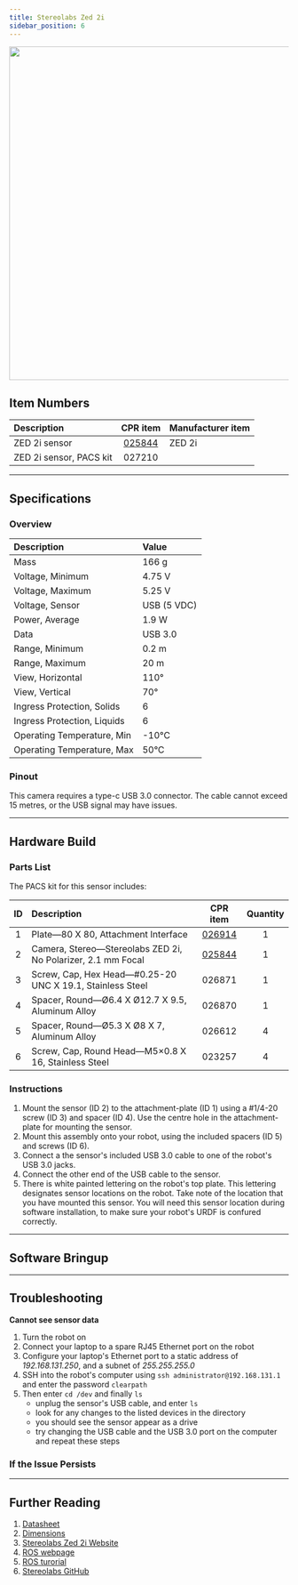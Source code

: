 ```yaml
---
title: Stereolabs Zed 2i
sidebar_position: 6
---
```



<center>
  <img
    src="/img/sensor_images/sensor_stereolabs_zed2i_1.jpg"
    width="600"
  />
</center>

<Safety />

## Item Numbers

| Description             |                       CPR item                       | Manufacturer item |
| :---------------------- | :--------------------------------------------------: | :---------------- |
| ZED 2i sensor           | [025844](/assets/clearpath_robotics_025844-TDS1.pdf) | ZED 2i            |
| ZED 2i sensor, PACS kit |                        027210                        |                   |

---

## Specifications

### Overview

| Description                 | Value       |
| :-------------------------- | :---------- |
| Mass                        | 166 g       |
| Voltage, Minimum            | 4.75 V      |
| Voltage, Maximum            | 5.25 V      |
| Voltage, Sensor             | USB (5 VDC) |
| Power, Average              | 1.9 W       |
| Data                        | USB 3.0     |
| Range, Minimum              | 0.2 m       |
| Range, Maximum              | 20 m        |
| View, Horizontal            | 110°        |
| View, Vertical              | 70°         |
| Ingress Protection, Solids  | 6           |
| Ingress Protection, Liquids | 6           |
| Operating Temperature, Min  | -10°C       |
| Operating Temperature, Max  | 50°C        |

### Pinout

This camera requires a type-c USB 3.0 connector.
The cable cannot exceed 15 metres, or the USB signal may have issues.

---

## Hardware Build

### Parts List

The PACS kit for this sensor includes:

| ID  | Description                                                  |                       CPR item                       | Quantity |
| :-: | :----------------------------------------------------------- | :--------------------------------------------------: | :------: |
|  1  | Plate—80 X 80, Attachment Interface                          |   [026914](/assets/clearpath_robotics_026914.pdf)    |    1     |
|  2  | Camera, Stereo—Stereolabs ZED 2i, No Polarizer, 2.1 mm Focal | [025844](/assets/clearpath_robotics_025844-TDS1.pdf) |    1     |
|  3  | Screw, Cap, Hex Head—#0.25-20 UNC X 19.1, Stainless Steel    |                        026871                        |    1     |
|  4  | Spacer, Round—Ø6.4 X Ø12.7 X 9.5, Aluminum Alloy             |                        026870                        |    1     |
|  5  | Spacer, Round—Ø5.3 X Ø8 X 7, Aluminum Alloy                  |                        026612                        |    4     |
|  6  | Screw, Cap, Round Head—M5×0.8 X 16, Stainless Steel          |                        023257                        |    4     |

### Instructions

1.  Mount the sensor (ID 2) to the attachment-plate (ID 1) using a #1/4-20 screw (ID 3) and spacer (ID 4).
    Use the centre hole in the attachment-plate for mounting the sensor.
2.  Mount this assembly onto your robot, using the included spacers (ID 5) and screws (ID 6).
3.  Connect a the sensor's included USB 3.0 cable to one of the robot's USB 3.0 jacks.
4.  Connect the other end of the USB cable to the sensor.
5.  There is white painted lettering on the robot's top plate.
    This lettering designates sensor locations on the robot.
    Take note of the location that you have mounted this sensor.
    You will need this sensor location during software installation, to make sure your robot's URDF is confured correctly.

---

## Software Bringup

<SoftwareBringup />

---

## Troubleshooting

**Cannot see sensor data**

1.  Turn the robot on
2.  Connect your laptop to a spare RJ45 Ethernet port on the robot
3.  Configure your laptop's Ethernet port to a static address of _192.168.131.250_, and a subnet of _255.255.255.0_
4.  SSH into the robot's computer using `ssh administrator@192.168.131.1` and enter the password `clearpath`
5.  Then enter `cd /dev` and finally `ls`
    - unplug the sensor's USB cable, and enter `ls`
    - look for any changes to the listed devices in the directory
    - you should see the sensor appear as a drive
    - try changing the USB cable and the USB 3.0 port on the computer and repeat these steps

### If the Issue Persists

<Support />

---

## Further Reading

1.  [Datasheet](/assets/clearpath_robotics_025844-TDS1.pdf)
2.  [Dimensions](/assets/clearpath_robotics_025844-TDS2.pdf)
3.  [Stereolabs Zed 2i Website](https://www.stereolabs.com/zed-2i/)
4.  [ROS webpage](http://wiki.ros.org/zed-ros-wrapper)
5.  [ROS turorial](https://www.stereolabs.com/docs/ros/)
6.  [Stereolabs GitHub](https://github.com/stereolabs/zed-ros-wrapper)
